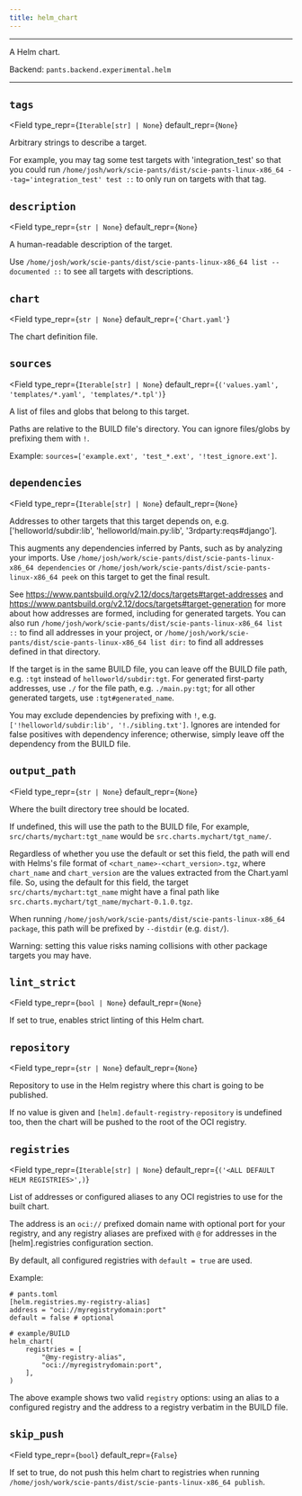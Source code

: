 ```yaml
---
title: helm_chart
---
```



---

A Helm chart.

Backend: <span className="color--primary">`pants.backend.experimental.helm`</span>

---

<span className={styles.options}>

## `tags`

<Field
    type_repr={`Iterable[str] | None`}
    default_repr={`None`}
>

Arbitrary strings to describe a target.

For example, you may tag some test targets with &#x27;integration_test&#x27; so that you could run `/home/josh/work/scie-pants/dist/scie-pants-linux-x86_64 --tag='integration_test' test ::` to only run on targets with that tag.

</Field>

## `description`

<Field
    type_repr={`str | None`}
    default_repr={`None`}
>

A human-readable description of the target.

Use `/home/josh/work/scie-pants/dist/scie-pants-linux-x86_64 list --documented ::` to see all targets with descriptions.

</Field>

## `chart`

<Field
    type_repr={`str | None`}
    default_repr={`'Chart.yaml'`}
>

The chart definition file.

</Field>

## `sources`

<Field
    type_repr={`Iterable[str] | None`}
    default_repr={`('values.yaml', 'templates/*.yaml', 'templates/*.tpl')`}
>

A list of files and globs that belong to this target.

Paths are relative to the BUILD file&#x27;s directory. You can ignore files/globs by prefixing them with `!`.

Example: `sources=['example.ext', 'test_*.ext', '!test_ignore.ext']`.

</Field>

## `dependencies`

<Field
    type_repr={`Iterable[str] | None`}
    default_repr={`None`}
>

Addresses to other targets that this target depends on, e.g. [&#x27;helloworld/subdir:lib&#x27;, &#x27;helloworld/main.py:lib&#x27;, &#x27;3rdparty:reqs#django&#x27;].

This augments any dependencies inferred by Pants, such as by analyzing your imports. Use `/home/josh/work/scie-pants/dist/scie-pants-linux-x86_64 dependencies` or `/home/josh/work/scie-pants/dist/scie-pants-linux-x86_64 peek` on this target to get the final result.

See https://www.pantsbuild.org/v2.12/docs/targets#target-addresses and https://www.pantsbuild.org/v2.12/docs/targets#target-generation for more about how addresses are formed, including for generated targets. You can also run `/home/josh/work/scie-pants/dist/scie-pants-linux-x86_64 list ::` to find all addresses in your project, or `/home/josh/work/scie-pants/dist/scie-pants-linux-x86_64 list dir:` to find all addresses defined in that directory.

If the target is in the same BUILD file, you can leave off the BUILD file path, e.g. `:tgt` instead of `helloworld/subdir:tgt`. For generated first-party addresses, use `./` for the file path, e.g. `./main.py:tgt`; for all other generated targets, use `:tgt#generated_name`.

You may exclude dependencies by prefixing with `!`, e.g. `['!helloworld/subdir:lib', '!./sibling.txt']`. Ignores are intended for false positives with dependency inference; otherwise, simply leave off the dependency from the BUILD file.

</Field>

## `output_path`

<Field
    type_repr={`str | None`}
    default_repr={`None`}
>

Where the built directory tree should be located.

If undefined, this will use the path to the BUILD file, For example, `src/charts/mychart:tgt_name` would be `src.charts.mychart/tgt_name/`.

Regardless of whether you use the default or set this field, the path will end with Helms&#x27;s file format of `<chart_name>-<chart_version>.tgz`, where `chart_name` and `chart_version` are the values extracted from the Chart.yaml file. So, using the default for this field, the target `src/charts/mychart:tgt_name` might have a final path like `src.charts.mychart/tgt_name/mychart-0.1.0.tgz`.

When running `/home/josh/work/scie-pants/dist/scie-pants-linux-x86_64 package`, this path will be prefixed by `--distdir` (e.g. `dist/`).

Warning: setting this value risks naming collisions with other package targets you may have.

</Field>

## `lint_strict`

<Field
    type_repr={`bool | None`}
    default_repr={`None`}
>

If set to true, enables strict linting of this Helm chart.

</Field>

## `repository`

<Field
    type_repr={`str | None`}
    default_repr={`None`}
>

Repository to use in the Helm registry where this chart is going to be published.

If no value is given and `[helm].default-registry-repository` is undefined too, then the chart will be pushed to the root of the OCI registry.

</Field>

## `registries`

<Field
    type_repr={`Iterable[str] | None`}
    default_repr={`('<ALL DEFAULT HELM REGISTRIES>',)`}
>

List of addresses or configured aliases to any OCI registries to use for the built chart.

The address is an `oci://` prefixed domain name with optional port for your registry, and any registry aliases are prefixed with `@` for addresses in the [helm].registries configuration section.

By default, all configured registries with `default = true` are used.

Example:

```
# pants.toml
[helm.registries.my-registry-alias]
address = "oci://myregistrydomain:port"
default = false # optional

# example/BUILD
helm_chart(
    registries = [
        "@my-registry-alias",
        "oci://myregistrydomain:port",
    ],
)
```

The above example shows two valid `registry` options: using an alias to a configured registry and the address to a registry verbatim in the BUILD file.

</Field>

## `skip_push`

<Field
    type_repr={`bool`}
    default_repr={`False`}
>

If set to true, do not push this helm chart to registries when running `/home/josh/work/scie-pants/dist/scie-pants-linux-x86_64 publish`.

</Field>

</span>
